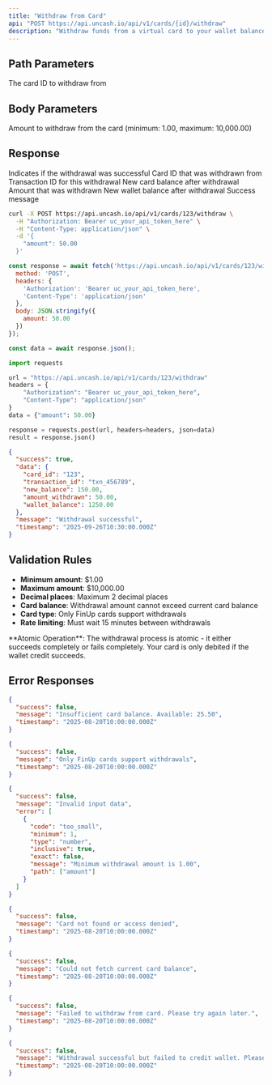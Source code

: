 ```yaml
---
title: "Withdraw from Card"
api: "POST https://api.uncash.io/api/v1/cards/{id}/withdraw"
description: "Withdraw funds from a virtual card to your wallet balance"
---
```


## Path Parameters

<ParamField path="id" type="string" required>
  The card ID to withdraw from
</ParamField>

## Body Parameters

<ParamField body="amount" type="number" required>
  Amount to withdraw from the card (minimum: 1.00, maximum: 10,000.00)
</ParamField>

## Response

<ResponseField name="success" type="boolean">
  Indicates if the withdrawal was successful
</ResponseField>

<ResponseField name="data" type="object">
  <Expandable title="properties">
    <ResponseField name="card_id" type="string">Card ID that was withdrawn from</ResponseField>
    <ResponseField name="transaction_id" type="string">Transaction ID for this withdrawal</ResponseField>
    <ResponseField name="new_balance" type="number">New card balance after withdrawal</ResponseField>
    <ResponseField name="amount_withdrawn" type="number">Amount that was withdrawn</ResponseField>
    <ResponseField name="wallet_balance" type="number">New wallet balance after withdrawal</ResponseField>
  </Expandable>
</ResponseField>

<ResponseField name="message" type="string">
  Success message
</ResponseField>

<RequestExample>

```bash cURL
curl -X POST https://api.uncash.io/api/v1/cards/123/withdraw \
  -H "Authorization: Bearer uc_your_api_token_here" \
  -H "Content-Type: application/json" \
  -d '{
    "amount": 50.00
  }'
```

```javascript JavaScript
const response = await fetch('https://api.uncash.io/api/v1/cards/123/withdraw', {
  method: 'POST',
  headers: {
    'Authorization': 'Bearer uc_your_api_token_here',
    'Content-Type': 'application/json'
  },
  body: JSON.stringify({
    amount: 50.00
  })
});

const data = await response.json();
```

```python Python
import requests

url = "https://api.uncash.io/api/v1/cards/123/withdraw"
headers = {
    "Authorization": "Bearer uc_your_api_token_here",
    "Content-Type": "application/json"
}
data = {"amount": 50.00}

response = requests.post(url, headers=headers, json=data)
result = response.json()
```

</RequestExample>

<ResponseExample>

```json Response
{
  "success": true,
  "data": {
    "card_id": "123",
    "transaction_id": "txn_456789",
    "new_balance": 150.00,
    "amount_withdrawn": 50.00,
    "wallet_balance": 1250.00
  },
  "message": "Withdrawal successful",
  "timestamp": "2025-09-26T10:30:00.000Z"
}
```

</ResponseExample>

## Validation Rules

- **Minimum amount**: $1.00
- **Maximum amount**: $10,000.00
- **Decimal places**: Maximum 2 decimal places
- **Card balance**: Withdrawal amount cannot exceed current card balance
- **Card type**: Only FinUp cards support withdrawals
- **Rate limiting**: Must wait 15 minutes between withdrawals

<Info>
  **Atomic Operation**: The withdrawal process is atomic - it either succeeds completely or fails completely. Your card is only debited if the wallet credit succeeds.
</Info>

## Error Responses

<ResponseExample>

```json Insufficient Card Balance
{
  "success": false,
  "message": "Insufficient card balance. Available: 25.50",
  "timestamp": "2025-08-20T10:00:00.000Z"
}
```

```json Unsupported Card Type
{
  "success": false,
  "message": "Only FinUp cards support withdrawals",
  "timestamp": "2025-08-20T10:00:00.000Z"
}
```

```json Invalid Amount
{
  "success": false,
  "message": "Invalid input data",
  "error": [
    {
      "code": "too_small",
      "minimum": 1,
      "type": "number",
      "inclusive": true,
      "exact": false,
      "message": "Minimum withdrawal amount is 1.00",
      "path": ["amount"]
    }
  ]
}
```

```json Card Not Found
{
  "success": false,
  "message": "Card not found or access denied",
  "timestamp": "2025-08-20T10:00:00.000Z"
}
```

```json Balance Fetch Error
{
  "success": false,
  "message": "Could not fetch current card balance",
  "timestamp": "2025-08-20T10:00:00.000Z"
}
```

```json Withdrawal Failed
{
  "success": false,
  "message": "Failed to withdraw from card. Please try again later.",
  "timestamp": "2025-08-20T10:00:00.000Z"
}
```

```json Wallet Credit Failed
{
  "success": false,
  "message": "Withdrawal successful but failed to credit wallet. Please contact support.",
  "timestamp": "2025-08-20T10:00:00.000Z"
}
```

</ResponseExample>